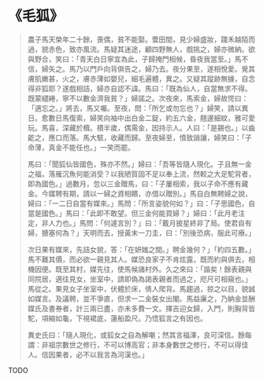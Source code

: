 # 《毛狐》

> 農子馬天榮年二十餘，喪偶，貧不能娶。蕓田間，見少婦盛妝，踐禾越陌而過，貌赤色，致亦風流。馬疑其迷途，顧四野無人，戲挑之，婦亦微納。欲與野合，笑曰：「青天白日寧宜為此，子歸掩門相候，昏夜我當至。」馬不信，婦矢之。馬乃以門戶向背俱告之，婦乃去。夜分果至，遂相悅愛。覺其膚肌嫩甚，火之，膚赤薄如嬰兒，細毛遍體，異之。又疑其蹤跡無據，自念得非狐耶？遂戲相詰，婦亦自認不諱。馬曰：「既為仙人，自當無求不得。既蒙繾綣，寧不以數金濟我貧？」婦諾之。次夜來，馬索金，婦故愕曰：「適忘之。」將去，馬又囑。至夜，問：「所乞或勿忘也？」婦笑，請以異日。愈數日馬復索，婦笑向袖中出白金二錠，約五六金，翹邊細紋，雅可愛玩。馬喜，深藏於櫝。積半歲，偶需金，因持示人。人曰：「是錫也。」以齒齕之，應口而落。馬大駭，收藏而歸。至夜婦至，憤致誚讓，婦笑曰：「子命薄，真金不能任也。」一笑而罷。
>
> 馬曰：「聞狐仙皆國色，殊亦不然。」婦曰：「吾等皆隨人現化。子且無一金之福，落雁沉魚何能消受？以我陋質固不足以奉上流，然較之大足駝背者，即為國色。」過數月，忽以三金贈馬，曰：「子屢相索，我以子命不應有藏金。今媒聘有期，請以一婦之資相饋，亦借以贈別。」馬自白無聘婦之說，婦曰：「一二日自當有媒來。」馬問：「所言姿貌何如？」曰：「子思國色，自當是國色。」馬曰：「此即不敢望。但三金何能買婦？」婦曰：「此月老注定，非人力也。」馬問：「何遽言別？」曰：「戴月披星終非了局。使君自有婦，搪塞何為？」天明而去，授黃末一刀圭，曰：「別後恐病，服此可療。」
>
> 次日果有媒來，先詰女貌，答：「在妍媸之間。」聘金幾何？」「約四五數。」馬不難其價，而必欲一親見其人。媒恐良家子不肯炫露，既而約與俱去，相機因便。既至其村，媒先往，使馬候諸村外。久之來曰：「諧矣！餘表親與同院居，適往見女，坐室中，請即偽為謁表親者而過之，咫尺可相窺也。」馬從之。果見女子坐室中，伏體於床，倩人爬背。馬趨過，掠之以目，貌誠如媒言。及議聘，並不爭直，但求一二金裝女出閣。馬益廉之，乃納金並酬媒氏及書券者，計三兩已盡，亦未多費一文。擇吉迎女歸，入門，則胸背皆駝，項縮如龜，下視裙底，蓮船盈尺。乃悟狐言之有因也。
>
> 異史氏曰：「隨人現化，或狐女之自為解嘲；然其言福澤，良可深信。餘每謂：非祖宗數世之修行，不可以博高官；非本身數世之修行，不可以得佳人。信因果者，必不以我言為河漢也。」

TODO
